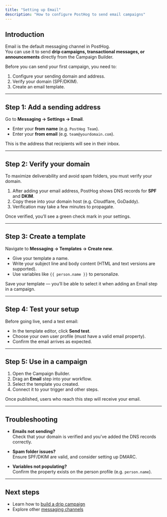 ```yaml
---
title: "Setting up Email"
description: "How to configure PostHog to send email campaigns"
---
```


## Introduction

Email is the default messaging channel in PostHog.  
You can use it to send **drip campaigns, transactional messages, or announcements** directly from the Campaign Builder.

Before you can send your first campaign, you need to:

1. Configure your sending domain and address.
2. Verify your domain (SPF/DKIM).
3. Create an email template.

---

## Step 1: Add a sending address

Go to **Messaging → Settings → Email**.

- Enter your **from name** (e.g. `PostHog Team`).
- Enter your **from email** (e.g. `team@yourdomain.com`).

This is the address that recipients will see in their inbox.

---

## Step 2: Verify your domain

To maximize deliverability and avoid spam folders, you must verify your domain.

1. After adding your email address, PostHog shows DNS records for **SPF** and **DKIM**.
2. Copy these into your domain host (e.g. Cloudflare, GoDaddy).
3. Verification may take a few minutes to propagate.

Once verified, you’ll see a green check mark in your settings.

---

## Step 3: Create a template

Navigate to **Messaging → Templates → Create new**.

- Give your template a name.
- Write your subject line and body content (HTML and text versions are supported).
- Use variables like `{{ person.name }}` to personalize.

Save your template — you’ll be able to select it when adding an Email step in a campaign.

---

## Step 4: Test your setup

Before going live, send a test email:

- In the template editor, click **Send test**.
- Choose your own user profile (must have a valid email property).
- Confirm the email arrives as expected.

---

## Step 5: Use in a campaign

1. Open the Campaign Builder.
2. Drag an **Email** step into your workflow.
3. Select the template you created.
4. Connect it to your trigger and other steps.

Once published, users who reach this step will receive your email.

---

## Troubleshooting

- **Emails not sending?**  
  Check that your domain is verified and you’ve added the DNS records correctly.

- **Spam folder issues?**  
  Ensure SPF/DKIM are valid, and consider setting up DMARC.

- **Variables not populating?**  
  Confirm the property exists on the person profile (e.g. `person.name`).

---

## Next steps

- Learn how to [build a drip campaign](/docs/messaging/email-drip-campaign)  
- Explore other [messaging channels](/docs/messaging/start-here)

